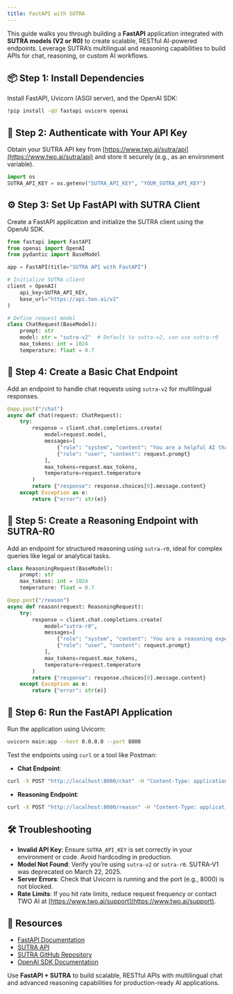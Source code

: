 ```yaml
---
title: FastAPI with SUTRA
---
```


This guide walks you through building a **FastAPI** application integrated with **SUTRA models (V2 or R0)** to create scalable, RESTful AI-powered endpoints. Leverage SUTRA’s multilingual and reasoning capabilities to build APIs for chat, reasoning, or custom AI workflows.

## 📦 Step 1: Install Dependencies

Install FastAPI, Uvicorn (ASGI server), and the OpenAI SDK:

```bash
!pip install -qU fastapi uvicorn openai
```

## 🔐 Step 2: Authenticate with Your API Key

Obtain your SUTRA API key from [https://www.two.ai/sutra/api](https://www.two.ai/sutra/api) and store it securely (e.g., as an environment variable).

```python
import os
SUTRA_API_KEY = os.getenv("SUTRA_API_KEY", "YOUR_SUTRA_API_KEY")
```

## ⚙️ Step 3: Set Up FastAPI with SUTRA Client

Create a FastAPI application and initialize the SUTRA client using the OpenAI SDK.

```python
from fastapi import FastAPI
from openai import OpenAI
from pydantic import BaseModel

app = FastAPI(title="SUTRA API with FastAPI")

# Initialize SUTRA client
client = OpenAI(
    api_key=SUTRA_API_KEY,
    base_url="https://api.two.ai/v2"
)

# Define request model
class ChatRequest(BaseModel):
    prompt: str
    model: str = "sutra-v2"  # Default to sutra-v2, can use sutra-r0
    max_tokens: int = 1024
    temperature: float = 0.7
```

## 💬 Step 4: Create a Basic Chat Endpoint

Add an endpoint to handle chat requests using `sutra-v2` for multilingual responses.

```python
@app.post("/chat")
async def chat(request: ChatRequest):
    try:
        response = client.chat.completions.create(
            model=request.model,
            messages=[
                {"role": "system", "content": "You are a helpful AI that answers concisely in the requested language."},
                {"role": "user", "content": request.prompt}
            ],
            max_tokens=request.max_tokens,
            temperature=request.temperature
        )
        return {"response": response.choices[0].message.content}
    except Exception as e:
        return {"error": str(e)}
```

## 🧠 Step 5: Create a Reasoning Endpoint with SUTRA-R0

Add an endpoint for structured reasoning using `sutra-r0`, ideal for complex queries like legal or analytical tasks.

```python
class ReasoningRequest(BaseModel):
    prompt: str
    max_tokens: int = 1024
    temperature: float = 0.7

@app.post("/reason")
async def reason(request: ReasoningRequest):
    try:
        response = client.chat.completions.create(
            model="sutra-r0",
            messages=[
                {"role": "system", "content": "You are a reasoning expert. Break down the query into logical steps before answering."},
                {"role": "user", "content": request.prompt}
            ],
            max_tokens=request.max_tokens,
            temperature=request.temperature
        )
        return {"response": response.choices[0].message.content}
    except Exception as e:
        return {"error": str(e)}
```

## 🚀 Step 6: Run the FastAPI Application

Run the application using Uvicorn:

```bash
uvicorn main:app --host 0.0.0.0 --port 8000
```

Test the endpoints using `curl` or a tool like Postman:

- **Chat Endpoint**:

```bash
curl -X POST "http://localhost:8000/chat" -H "Content-Type: application/json" -d '{"prompt": "Explain AI benefits in Spanish", "model": "sutra-v2"}'
```

- **Reasoning Endpoint**:

```bash
curl -X POST "http://localhost:8000/reason" -H "Content-Type: application/json" -d '{"prompt": "If a contract states \"Party A is liable unless Party B notifies within 7 days,\" who is liable if notice is given on day 8?"}'
```

## 🛠 Troubleshooting

- **Invalid API Key**: Ensure `SUTRA_API_KEY` is set correctly in your environment or code. Avoid hardcoding in production.
- **Model Not Found**: Verify you’re using `sutra-v2` or `sutra-r0`. SUTRA-V1 was deprecated on March 22, 2025.
- **Server Errors**: Check that Uvicorn is running and the port (e.g., 8000) is not blocked.
- **Rate Limits**: If you hit rate limits, reduce request frequency or contact TWO AI at [https://www.two.ai/support](https://www.two.ai/support).

## 📎 Resources

- [FastAPI Documentation](https://fastapi.tiangolo.com)
- [SUTRA API](https://www.two.ai/sutra/api)
- [SUTRA GitHub Repository](https://github.com/sutra-dev/sutra-cookbook)
- [OpenAI SDK Documentation](https://platform.openai.com/docs/api-reference)

Use **FastAPI + SUTRA** to build scalable, RESTful APIs with multilingual chat and advanced reasoning capabilities for production-ready AI applications.
